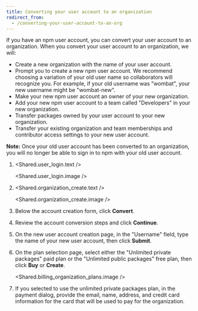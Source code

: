 ```yaml
---
title: Converting your user account to an organization
redirect_from:
  - /converting-your-user-account-to-an-org
---
```


If you have an npm user account, you can convert your user account to an organization. When you convert your user account to an organization, we will:

- Create a new organization with the name of your user account.
- Prompt you to create a new npm user account. We recommend choosing a variation of your old user name so collaborators will recognize you. For example, if your old username was "wombat", your new username might be "wombat-new".
- Make your new npm user account an owner of your new organization.
- Add your new npm user account to a team called "Developers" in your new organization.
- Transfer packages owned by your user account to your new organization.
- Transfer your existing organization and team memberships and contributor access settings to your new user account.

**Note:** Once your old user account has been converted to an organization, you will no longer be able to sign in to npm with your old user account.

1. <Shared.user_login.text />

   <Shared.user_login.image />

2. <Shared.organization_create.text />

   <Shared.organization_create.image />

3. Below the account creation form, click **Convert**.

   <Screenshot src="/organizations/creating-and-managing-organizations/convert-from-user.png" alt="Screenshot showing the convert dialog" />

4. Review the account conversion steps and click **Continue**.

   <Screenshot src="/organizations/creating-and-managing-organizations/convert-confirmation.png" alt="Screenshot showing the convert confirmation dialog" />

5. On the new user account creation page, in the "Username" field, type the name of your new user account, then click **Submit**.

   <Screenshot src="/organizations/creating-and-managing-organizations/convert-new-username.png" alt="Screenshot showing the convert username dialog" />

6. On the plan selection page, select either the "Unlimited private packages" paid plan or the "Unlimited public packages" free plan, then click **Buy** or **Create**.

   <Shared.billing_organization_plans.image />

7. If you selected to use the unlimited private packages plan, in the payment dialog, provide the email, name, address, and credit card information for the card that will be used to pay for the organization.

